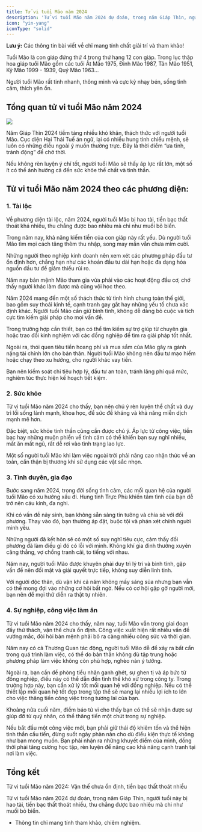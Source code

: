 ```yaml
---
title: Tử vi tuổi Mão năm 2024
description: 'Tử vi tuổi Mão năm 2024 dự đoán, trong năm Giáp Thìn, người tuổi này bị hao tài, tiền bạc thất thoát nhiều, thu chẳng được bao nhiêu mà chi như muối bỏ biển.'
icon: "yin-yang"
iconType: "solid"
---
```


<Warning> **Lưu ý:** Các thông tin bài viết về chỉ mang tính chất giải trí và tham khảo! </Warning>

Tuổi Mão là con giáp đứng thứ 4 trong thứ hạng 12 con giáp. Trong lục thập hoa giáp tuổi Mão gồm các tuổi Ất Mão 1975, Đinh Mão 1987, Tân Mão 1951, Kỷ Mão 1999 - 1939, Quý Mão 1963...

Người tuổi Mão rất tinh nhanh, thông minh và cực kỳ nhạy bén, sống tình cảm, thích yên ổn.

## Tổng quan tử vi tuổi Mão năm 2024

<Frame caption="Tử vi tuổi Mão năm 2024 dự đoán, trong năm Giáp Thìn, người tuổi này bị hao tài, tiền bạc thất thoát nhiều, thu chẳng được bao nhiêu mà chi như muối bỏ biển.">
    <img src="https://raw.githubusercontent.com/hautph/docs/main/images/tu-vi-tuoi-mao-nam-2024.pngg" />
</Frame>

Năm Giáp Thìn 2024 tiềm tàng nhiều khó khăn, thách thức với người tuổi Mão. Cục diện Hại Thái Tuế án ngữ, lại có nhiều hung tinh chiếu mệnh, sẽ luôn có những điều ngoài ý muốn thường trực. Đây là thời điểm “ưa tĩnh, tránh động” để chờ thời.

Nếu không rèn luyện ý chí tốt, người tuổi Mão sẽ thấy áp lực rất lớn, một số ít có thể ảnh hưởng cả đến sức khỏe thể chất và tinh thần. 


## Tử vi tuổi Mão năm 2024 theo các phương diện:

### 1. Tài lộc 

Về phương diện tài lộc, năm 2024, người tuổi Mão bị hao tài, tiền bạc thất thoát khá nhiều, thu chẳng được bao nhiêu mà chi như muối bỏ biển. 

Trong năm nay, khả năng kiếm tiền của con giáp này rất yếu. Dù người tuổi Mão tìm mọi cách tăng thêm thu nhập, song may mắn vẫn chưa mỉm cười.

Những người theo nghiệp kinh doanh nên xem xét các phương pháp đầu tư ổn định hơn, chẳng hạn như các khoản đầu tư dài hạn hoặc đa dạng hóa nguồn đầu tư để giảm thiểu rủi ro.

Năm nay bản mệnh Mão tham gia vừa phải vào các hoạt động đầu cơ, chớ thấy người khác làm được mà cũng vội học theo.

Năm 2024 mang đến một số thách thức từ tình hình chung toàn thế giới, bao gồm suy thoái kinh tế, cạnh tranh gay gắt hay những yếu tố chưa xác định khác. Người tuổi Mão cần giữ bình tĩnh, không dễ dàng bỏ cuộc và tích cực tìm kiếm giải pháp cho mọi vấn đề. 

Trong trường hợp cần thiết, bạn có thể tìm kiếm sự trợ giúp từ chuyên gia hoặc trao đổi kinh nghiệm với các đồng nghiệp để tìm ra giải pháp tốt nhất.

Ngoài ra, thói quen tiêu tiền hoang phí và mua sắm của Mão gây ra gánh nặng tài chính lớn cho bản thân. Người tuổi Mão không nên đầu tư mạo hiểm hoặc chạy theo xu hướng, cho người khác vay tiền. 

Bạn nên kiểm soát chi tiêu hợp lý, đầu tư an toàn, tránh lãng phí quá mức, nghiêm túc thực hiện kế hoạch tiết kiệm.

### 2. Sức khỏe

Tử vi tuổi Mão năm 2024 cho thấy, bạn nên chú ý rèn luyện thể chất và duy trì lối sống lành mạnh, khoa học, để sức đề kháng và khả năng miễn dịch mạnh mẽ hơn. 

Đặc biệt, sức khỏe tinh thần cũng cần được chú ý. Áp lực từ công việc, tiền bạc hay những muộn phiền về tình cảm có thể khiến bạn suy nghĩ nhiều, mất ăn mất ngủ, rất dễ rơi vào tình trạng lao lực. 

Một số người tuổi Mão khi làm việc ngoài trời phải nâng cao nhận thức về an toàn, cẩn thận bị thương khi sử dụng các vật sắc nhọn. 

### 3. Tình duyên, gia đạo

Bước sang năm 2024, trong đời sống tình cảm, các mối quan hệ của người tuổi Mão có xu hướng xấu đi. Hung tinh Trực Phù khiến tâm tình của bạn dễ trở nên cáu kỉnh, đa nghi. 

Khi có vấn đề nảy sinh, bạn không sẵn sàng tin tưởng và chia sẻ với đối phương. Thay vào đó, bạn thường áp đặt, buộc tội và phán xét chính người mình yêu. 

Những người đã kết hôn sẽ có một số suy nghĩ tiêu cực, cảm thấy đối phương đã làm điều gì đó có lỗi với mình. Không khí gia đình thường xuyên căng thẳng, vợ chồng tranh cãi, to tiếng với nhau.

Năm nay, người tuổi Mão được khuyên phải duy trì lý trí và bình tĩnh, gặp vấn đề nên đối mặt và giải quyết trực tiếp, không suy diễn linh tinh.

Với người độc thân, dù vận khí cả năm không mấy sáng sủa nhưng bạn vẫn có thể mong đợi vào những cơ hội bất ngờ. Nếu có cơ hội gặp gỡ người mới, bạn nên để mọi thứ diễn ra thật tự nhiên. 

### 4. Sự nghiệp, công việc làm ăn

Tử vi tuổi Mão năm 2024 cho thấy, năm nay, tuổi Mão vẫn trong giai đoạn đầy thử thách, vận thế chưa ổn định. Công việc xuất hiện rất nhiều vấn đề vướng mắc, đòi hỏi bản mệnh phải bỏ ra càng nhiều công sức và thời gian. 

Năm nay có cả Thương Quan tác động, người tuổi Mão dễ để xảy ra bất cẩn trong quá trình làm việc, có thể do bản thân không đủ tập trung hoặc phương pháp làm việc không còn phù hợp, nghèo nàn ý tưởng. 

Ngoài ra, bạn cần đề phòng tiểu nhân ganh ghét, sự ghen tị và áp bức từ đồng nghiệp, điều này có thể dẫn đến tình thế khó xử trong công ty. Trong trường hợp này, bạn cần xử lý tốt mối quan hệ với đồng nghiệp. Nếu có thể thiết lập mối quan hệ tốt đẹp trong tập thể sẽ mang lại nhiều lợi ích to lớn cho việc thăng tiến công việc trong tương lai của bạn.

Khoảng nửa cuối năm, điềm báo tử vi cho thấy bạn có thể sẽ nhận được sự giúp đỡ từ quý nhân, có thể thăng tiến một chút trong sự nghiệp.

Nếu bắt đầu một công việc mới, bạn phải giữ thái độ khiêm tốn và thể hiện tinh thần cầu tiến, đừng suốt ngày phàn nàn cho dù điều kiện thực tế không như bạn mong muốn. Bạn phải nhận ra những khuyết điểm của mình, đồng thời phải tăng cường học tập, rèn luyện để nâng cao khả năng cạnh tranh tại nơi làm việc.

## Tổng kết

Tử vi tuổi Mão năm 2024: Vận thế chưa ổn định, tiền bạc thất thoát nhiều

Tử vi tuổi Mão năm 2024 dự đoán, trong năm Giáp Thìn, người tuổi này bị hao tài, tiền bạc thất thoát nhiều, thu chẳng được bao nhiêu mà chi như muối bỏ biển.

* Thông tin chỉ mang tính tham khảo, chiêm nghiệm.
